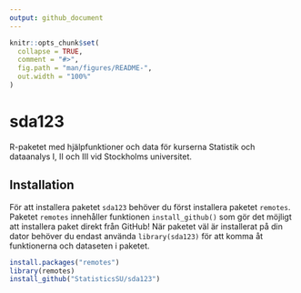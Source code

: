 ```yaml
---
output: github_document
---
```


<!-- README.md is generated from README.Rmd. Please edit that file -->

```r
knitr::opts_chunk$set(
  collapse = TRUE,
  comment = "#>",
  fig.path = "man/figures/README-",
  out.width = "100%"
)
```

# sda123

<!-- badges: start -->
<!-- badges: end -->

R-paketet med hjälpfunktioner och data för kurserna Statistik och dataanalys I, II och III vid Stockholms universitet.

## Installation

För att installera paketet `sda123` behöver du först installera paketet `remotes`. Paketet `remotes` innehåller funktionen `install_github()` som gör det möjligt att installera paket direkt från GitHub! När paketet väl är installerat på din dator behöver du endast använda `library(sda123)` för att komma åt funktionerna och dataseten i paketet.

``` r
install.packages("remotes")
library(remotes)
install_github("StatisticsSU/sda123") 
```